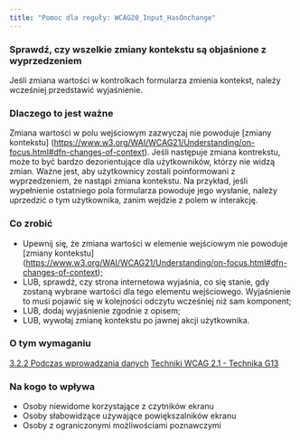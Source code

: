 ```yaml
---
title: "Pomoc dla reguły: WCAG20_Input_HasOnchange"
---
```


<div className="toolHelp">
<Row>
<Column colLg={16} colMd={8} colSm={4} className="toolHead">

### Sprawdź, czy wszelkie zmiany kontekstu są objaśnione z wyprzedzeniem

<div id="locLevel"></div>

Jeśli zmiana wartości w kontrolkach formularza zmienia kontekst, należy wcześniej przedstawić wyjaśnienie.

</Column>
</Row>
<Row>
<Column colLg={11} colMd={5} colSm={4} className="toolMain">

### Dlaczego to jest ważne

Zmiana wartości w polu wejściowym zazwyczaj nie powoduje [zmiany kontekstu] (https://www.w3.org/WAI/WCAG21/Understanding/on-focus.html#dfn-changes-of-context). Jeśli następuje zmiana kontrekstu, może to być bardzo dezorientujące dla użytkowników, którzy nie widzą zmian. Ważne jest, aby użytkownicy zostali poinformowani z wyprzedzeniem, że nastąpi zmiana kontekstu. Na przykład, jeśli wypełnienie ostatniego pola formularza powoduje jego wysłanie, należy uprzedzić o tym użytkownika, zanim wejdzie z polem w interakcję.


<div id="locSnippet"></div>

### Co zrobić

 * Upewnij się, że zmiana wartości w elemenie wejściowym nie powoduje [zmiany kontekstu] (https://www.w3.org/WAI/WCAG21/Understanding/on-focus.html#dfn-changes-of-context);
 * LUB, sprawdź, czy strona internetowa wyjaśnia, co się stanie, gdy zostaną wybrane wartości dla tego elementu wejściowego. Wyjaśnienie to musi pojawić się w kolejności odczytu wcześniej niż sam komponent;
 * LUB, dodaj wyjaśnienie zgodnie z opisem;
 * LUB, wywołaj zmianę kontekstu po jawnej akcji użytkownika.

</Column>
<Column colLg={5} colMd={3} colSm={4} className="toolLeft">

### O tym wymaganiu

[3.2.2 Podczas wprowadzania danych](http://www.ibm.com/able/guidelines/ci162/on_input.html)
[Techniki WCAG 2.1 - Technika G13](https://www.w3.org/WAI/WCAG21/Techniques/general/G13)

### Na kogo to wpływa

 * Osoby niewidome korzystające z czytników ekranu
 * Osoby słabowidzące używające powiększalników ekranu
 * Osoby z ograniczonymi możliwościami poznawczymi

</Column>
</Row>
</div>
